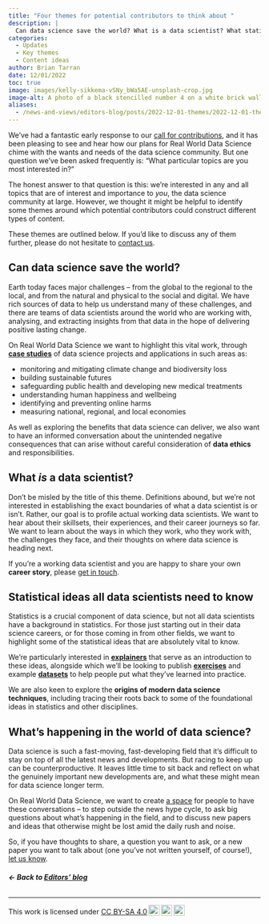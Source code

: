 ```yaml
---
title: "Four themes for potential contributors to think about "
description: |
  Can data science save the world? What is a data scientist? What statistical ideas do data scientists need to know? And, what's happening in the world of data science? 
categories:
  - Updates
  - Key themes
  - Content ideas
author: Brian Tarran
date: 12/01/2022
toc: true
image: images/kelly-sikkema-vSNy_bWa5AE-unsplash-crop.jpg
image-alt: A photo of a black stencilled number 4 on a white brick wall. Photo by Kelly Sikkema on Unsplash.
aliases: 
  - /news-and-views/editors-blog/posts/2022-12-01-themes/2022-12-01-themes.qmd
---
```

We’ve had a fantastic early response to our [call for contributions](/contributor-docs/call-for-contributions.qmd), and it has been pleasing to see and hear how our plans for Real World Data Science chime with the wants and needs of the data science community. But one question we’ve been asked frequently is: “What particular topics are you most interested in?” 

The honest answer to that question is this: we’re interested in any and all topics that are of interest and importance to *you*, the data science community at large. However, we thought it might be helpful to identify some themes around which potential contributors could construct different types of content. 

These themes are outlined below. If you’d like to discuss any of them further, please do not hesitate to [contact us](/contact.qmd).

## Can data science save the world? 

Earth today faces major challenges – from the global to the regional to the local, and from the natural and physical to the social and digital. We have rich sources of data to help us understand many of these challenges, and there are teams of data scientists around the world who are working with, analysing, and extracting insights from that data in the hope of delivering positive lasting change. 

On Real World Data Science we want to highlight this vital work, through [**case studies**](/contributor-docs/case-studies.qmd) of data science projects and applications in such areas as: 

* monitoring and mitigating climate change and biodiversity loss 
* building sustainable futures 
* safeguarding public health and developing new medical treatments 
* understanding human happiness and wellbeing 
* identifying and preventing online harms 
* measuring national, regional, and local economies 

As well as exploring the benefits that data science can deliver, we also want to have an informed conversation about the unintended negative consequences that can arise without careful consideration of **data ethics** and responsibilities. 

## What *is* a data scientist?  

Don’t be misled by the title of this theme. Definitions abound, but we’re not interested in establishing the exact boundaries of what a data scientist is or isn’t. Rather, our goal is to profile actual working data scientists. We want to hear about their skillsets, their experiences, and their career journeys so far. We want to learn about the ways in which they work, who they work with, the challenges they face, and their thoughts on where data science is heading next.  

If you’re a working data scientist and you are happy to share your own **career story**, please [get in touch](/contact.qmd). 

## Statistical ideas all data scientists need to know  

Statistics is a crucial component of data science, but not all data scientists have a background in statistics. For those just starting out in their data science careers, or for those coming in from other fields, we want to highlight some of the statistical ideas that are absolutely vital to know. 

We’re particularly interested in [**explainers**](/contributor-docs/explainers.qmd) that serve as an introduction to these ideas, alongside which we’ll be looking to publish [**exercises**](/contributor-docs/exercises.qmd) and example [**datasets**](/contributor-docs/datasets.qmd) to help people put what they’ve learned into practice. 

We are also keen to explore the **origins of modern data science techniques**, including tracing their roots back to some of the foundational ideas in statistics and other disciplines. 

## What’s happening in the world of data science?  

Data science is such a fast-moving, fast-developing field that it’s difficult to stay on top of all the latest news and developments. But racing to keep up can be counterproductive. It leaves little time to sit back and reflect on what the genuinely important new developments are, and what these might mean for data science longer term. 

On Real World Data Science, we want to create [a space](/news-and-views/index.qmd) for people to have these conversations – to step outside the news hype cycle, to ask big questions about what’s happening in the field, and to discuss new papers and ideas that otherwise might be lost amid the daily rush and noise. 

So, if you have thoughts to share, a question you want to ask, or a new paper you want to talk about (one you’ve not written yourself, of course!), [let us know](/contact.qmd).

###### **&larr; Back to [Editors' blog](/news-and-views/editors-blog/index.qmd)**

---
<p xmlns:cc="http://creativecommons.org/ns#" >This work is licensed under <a href="http://creativecommons.org/licenses/by-sa/4.0/?ref=chooser-v1" target="_blank" rel="license noopener noreferrer" style="display:inline-block;">CC BY-SA 4.0<img style="height:22px!important;margin-left:3px;vertical-align:text-bottom;" src="https://mirrors.creativecommons.org/presskit/icons/cc.svg?ref=chooser-v1"><img style="height:22px!important;margin-left:3px;vertical-align:text-bottom;" src="https://mirrors.creativecommons.org/presskit/icons/by.svg?ref=chooser-v1"><img style="height:22px!important;margin-left:3px;vertical-align:text-bottom;" src="https://mirrors.creativecommons.org/presskit/icons/sa.svg?ref=chooser-v1"></a></p>